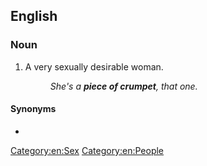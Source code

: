 ==English==

===Noun===
{{en-noun|pieces of crumpet}}

# {{lb|en|slang}} A very sexually desirable woman.
#: ''She's a '''piece of crumpet''', that one.''

====Synonyms====
* {{l|en|bit of crumpet}}

[[Category:en:Sex]]
[[Category:en:People]]
